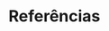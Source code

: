 :::: progress
:::: {.progress-bar style="width: 100%;"}
::::
::::


# Referências {.unnumbered}

::: {#refs}
:::

:::: progress
:::: {.progress-bar style="width: 100%;"}
::::
::::
